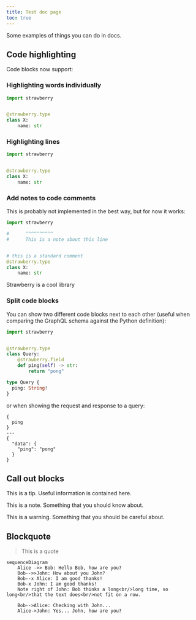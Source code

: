 ```yaml
---
title: Test doc page
toc: true
---
```



Some examples of things you can do in docs.

## Code highlighting

Code blocks now support:

### Highlighting words individually

```python highlight=strawberry,str
import strawberry


@strawberry.type
class X:
    name: str
```

### Highlighting lines

```python lines=1-4
import strawberry


@strawberry.type
class X:
    name: str
```

### Add notes to code comments

This is probably not implemented in the best way, but for now it works:

```python
import strawberry

#      ^^^^^^^^^^
#      This is a note about this line


# this is a standard comment
@strawberry.type
class X:
    name: str
```

<CodeNotes id="info">Strawberry is a cool library</CodeNotes>

### Split code blocks

You can show two different code blocks next to each other (useful when comparing
the GraphQL schema against the Python definition):

<CodeGrid>

```python
import strawberry


@strawberry.type
class Query:
    @strawberry.field
    def ping(self) -> str:
        return "pong"
```

```graphql
type Query {
  ping: String!
}
```

</CodeGrid>

or when showing the request and response to a query:

```graphql+response
{
  ping
}
---
{
  "data": {
    "ping": "pong"
  }
}
```

## Call out blocks

<Tip>

This is a tip. Useful information is contained here.

</Tip>

<Note>

This is a note. Something that you should know about.

</Note>

<Warning>

This is a warning. Something that you should be careful about.

</Warning>

## Blockquote

> This is a quote

```mermaid
sequenceDiagram
    Alice ->> Bob: Hello Bob, how are you?
    Bob-->>John: How about you John?
    Bob--x Alice: I am good thanks!
    Bob-x John: I am good thanks!
    Note right of John: Bob thinks a long<br/>long time, so long<br/>that the text does<br/>not fit on a row.

    Bob-->Alice: Checking with John...
    Alice->John: Yes... John, how are you?
```
